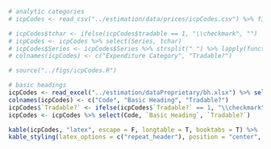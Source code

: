```r

# analytic categories
# icpCodes <- read_csv("../estimation/data/prices/icpCodes.csv") %>% filter(aggregate==0) %>% select(Series, tradable)

# icpCodes$tchar <- ifelse(icpCodes$tradable == 1, "\\checkmark", "") 
# icpCodes <- icpCodes %>% select(Series, tchar)
# icpCodes$Series <- icpCodes$Series %>% strsplit(" ") %>% lapply(function(x) x[2:length(x)]) %>% lapply(paste, collapse=" ") %>% unlist()
# colnames(icpCodes) <- c("Expenditure Category", "Tradable?")

# source("../figs/icpCodes.R")

# basic headings
icpCodes <- read_excel("../estimation/dataProprietary/bh.xlsx") %>% select(Code, Name, `Tradeable (BC)`)
colnames(icpCodes) <- c("Code", "Basic Heading", "Tradable?")
icpCodes$`Tradable?` <- ifelse(icpCodes$`Tradable?` == 1, "\\checkmark", "") 
icpCodes <- icpCodes %>% select(Code, `Basic Heading`, `Tradable?`)

kable(icpCodes, "latex", escape = F, longtable = T, booktabs = T) %>%
kable_styling(latex_options = c("repeat_header"), position = "center", font_size = 9)

```